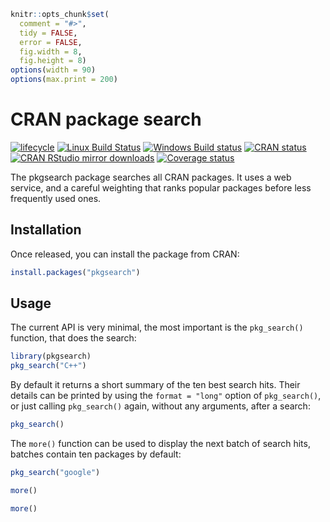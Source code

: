
```r
knitr::opts_chunk$set(
  comment = "#>",
  tidy = FALSE,
  error = FALSE,
  fig.width = 8,
  fig.height = 8)
options(width = 90)
options(max.print = 200)
```

# CRAN package search

[![lifecycle](https://img.shields.io/badge/lifecycle-maturing-blue.svg)](https://www.tidyverse.org/lifecycle/#maturing)
[![Linux Build Status](https://travis-ci.org/metacran/pkgsearch.svg?branch=master)](https://travis-ci.org/metacran/pkgsearch)
[![Windows Build status](https://ci.appveyor.com/api/projects/status/github/metacran/pkgsearch?svg=true)](https://ci.appveyor.com/project/gaborcsardi/pkgsearch)
[![CRAN status](https://www.r-pkg.org/badges/version/pkgsearch)](https://cran.r-project.org/package=pkgsearch)
[![CRAN RStudio mirror downloads](https://cranlogs.r-pkg.org/badges/pkgsearch)](https://www.r-pkg.org/pkg/pkgsearch)
[![Coverage status](https://codecov.io/gh/metacran/pkgsearch/branch/master/graph/badge.svg)](https://codecov.io/github/metacran/pkgsearch?branch=master)

The pkgsearch package searches all CRAN packages. It uses a web service,
and a careful weighting that ranks popular packages before less
frequently used ones.

## Installation

Once released, you can install the package from CRAN:

```r
install.packages("pkgsearch")
```

## Usage

The current API is very minimal, the most important is the `pkg_search()` function,
that does the search:

```r
library(pkgsearch)
pkg_search("C++")
```

By default it returns a short summary of the ten best search hits. Their
details can be printed by using the `format = "long"` option of `pkg_search()`,
or just calling `pkg_search()` again, without any arguments, after a search:


```r
pkg_search()
```

The `more()` function can be used to display the next batch of search hits,
batches contain ten packages by default:

```r
pkg_search("google")
```

```r
more()
```

```r
more()
```
